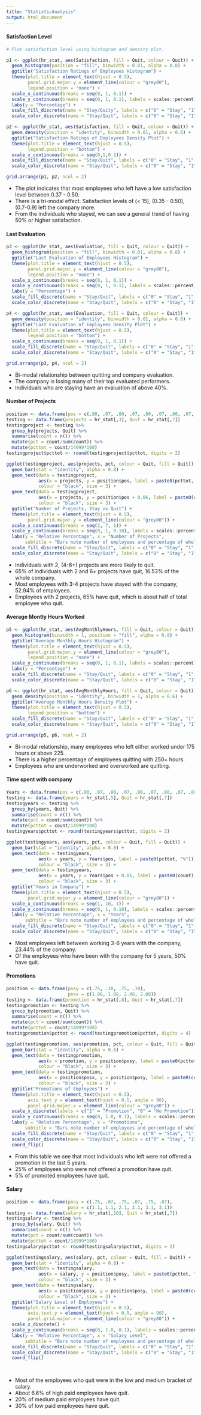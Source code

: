 ---
title: "StatisticAnalysis"
output: html_document
---

#### Satisfaction Level

```{r fig.width=10, warning=FALSE}
# Plot satisfaction level using histogram and density plot. 

p1 <- ggplot(hr_stat, aes(Satisfaction, fill = Quit, colour = Quit)) + 
  geom_histogram(position = "fill", binwidth = 0.01, alpha = 0.8) +
  ggtitle("Satisfaction Ratings of Employees Histogram") +
  theme(plot.title = element_text(hjust = 0.5),
        panel.grid.major.y = element_line(colour = "grey80"),
        legend.position = "none") +
  scale_x_continuous(breaks = seq(0, 1, 0.1)) +
  scale_y_continuous(breaks = seq(0, 1, 0.1), labels = scales::percent) +
  labs(y = "Percentage") +
  scale_fill_discrete(name = "Stay/Quity", labels = c("0" = "Stay", "1" = "Quit")) +
  scale_color_discrete(name = "Stay/Quit", labels = c("0" = "Stay", "1" = "Quit"))

p2 <- ggplot(hr_stat, aes(Satisfaction, fill = Quit, colour = Quit)) + 
  geom_density(position = "identity", binwidth = 0.01, alpha = 0.6) +
  ggtitle("Satisfaction Ratings of Employees Density Plot") + 
  theme(plot.title = element_text(hjust = 0.5),
        legend.position = "bottom") +
  scale_x_continuous(breaks = seq(0,1,0.1)) +
  scale_fill_discrete(name = "Stay/Quit", labels = c("0" = "Stay", "1" = "Quit")) +
  scale_color_discrete(name = "Stay/Quit", labels = c("0" = "Stay", "1" = "Quit"))

grid.arrange(p1, p2, ncol = 2)

```


* The plot indicates that most employees who left have a low satisfaction level between 0.37 - 0.50. 
* There is a tri-modal effect. Satisfaction levels of (< 15), (0.35 - 0.50), (0.7-0.9) left the company more.
* From the individuals who stayed, we can see a general trend of having 50% or higher satisfaction. 

#### Last Evaluation 

```{r fig.width=10, warning=FALSE}


p3 <- ggplot(hr_stat, aes(Evaluation, fill = Quit, colour = Quit)) +
  geom_histogram(position = "fill", binwidth = 0.01, alpha = 0.8) +
  ggtitle("Last Evaluation of Employees Histogram") + 
  theme(plot.title = element_text(hjust = 0.5),
        panel.grid.major.y = element_line(colour = "grey80"), 
        legend.position = "none") +
  scale_x_continuous(breaks = seq(0, 1, 0.1)) +
  scale_y_continuous(breaks = seq(0, 1, 0.1), labels = scales::percent) +
  labs(y = "Percentage") +
  scale_fill_discrete(name = "Stay/Quit", labels = c("0" = "Stay", "1" = "Quit")) +
  scale_color_discrete(name = "Stay/Quit", labels = c("0" = "Stay", "1" = "Quit"))

p4 <- ggplot(hr_stat, aes(Evaluation, fill = Quit, colour = Quit)) + 
  geom_density(position = "identity", binwidth = 0.01, alpha = 0.6) + 
  ggtitle("Last Evaluation of Employees Density Plot") + 
  theme(plot.title = element_text(hjust = 0.5),
        legend.position = "bottom") +
  scale_x_continuous(breaks = seq(0, 1, 0.1)) +
  scale_fill_discrete(name = "Stay/Quit", labels = c("0" = "Stay", "1" = "Quit")) +
  scale_color_discrete(name = "Stay/Quit", labels = c("0" = "Stay", "1" = "Quit"))

grid.arrange(p3, p4, ncol = 2)
```

* Bi-modal relationship between quitting and company evaluation. 
* The company is losing many of their top evaluated performers. 
* Individuals who are staying have an evaluation of above 40%.

#### Number of Projects 
```{r}

position <- data.frame(pos = c(.80, .07, .80, .07, .80, .07, .80, .07, .80, .07, .07))
testing <- data.frame(projects = hr_stat[,3], Quit = hr_stat[,7])
testingproject <- testing %>%
  group_by(projects, Quit) %>%
  summarise(count = n()) %>%
  mutate(pct = count/sum(count)) %>% 
  mutate(pcttot = count/14999*100) 
testingproject$pcttot <- round(testingproject$pcttot, digits = 2)

ggplot(testingproject, aes(projects, pct, colour = Quit, fill = Quit)) +
  geom_bar(stat = "identity", alpha = 0.8) +
  geom_text(data = testingproject, 
            aes(x = projects, y = position$pos, label = paste0(pcttot, "%")),
            colour = "black", size = 3) +
  geom_text(data = testingproject, 
            aes(x = projects, y = position$pos + 0.06, label = paste0(count)),
            colour = "black", size = 3) +
  ggtitle("Number of Projects, Stay vs Quit") + 
  theme(plot.title = element_text(hjust = 0.5),
        panel.grid.major.y = element_line(colour = "grey80")) +
  scale_x_continuous(breaks = seq(2, 7, 1)) +
  scale_y_continuous(breaks = seq(0, 1, 0.10), labels = scales::percent) +
  labs(y = "Relative Percentage", x = "Number of Projects",
       subtitle = "Bars note number of employees and percentage of whole company.") + 
  scale_fill_discrete(name = "Stay/Quit", labels = c("0" = "Stay", "1" = "Quit")) +
  scale_color_discrete(name = "Stay/Quit", labels = c("0" = "Stay", "1" = "Quit")) 

```

* Individuals with 2, (4-6+) projects are more likely to quit.
* 65% of individuals with 2 and 6+ projects have quit, 16.53% of the whole company. 
* Most employees with 3-4 projects have stayed with the company, 52.94% of employees. 
* Employees with 2 projects, 65% have quit, which is about half of total employee who quit. 

#### Average Montly Hours Worked

```{r fig.width=10, warning=FALSE}
p5 <- ggplot(hr_stat, aes(AvgMonthlyHours, fill = Quit, colour = Quit)) + 
  geom_histogram(binwidth = 1, position = "fill", alpha = 0.8) + 
  ggtitle("Average Monthly Hours Histogram") + 
  theme(plot.title = element_text(hjust = 0.5),
        panel.grid.major.y = element_line(colour = "grey80"),
        legend.position = "none") +
  scale_y_continuous(breaks = seq(0, 1, 0.1), labels = scales::percent) +
  labs(y = "Percentage") +
  scale_fill_discrete(name = "Stay/Quit", labels = c("0" = "Stay", "1" = "Quit")) +
  scale_color_discrete(name = "Stay/Quit", labels = c("0" = "Stay", "1" = "Quit"))

p6 <- ggplot(hr_stat, aes(AvgMonthlyHours, fill = Quit, colour = Quit)) +
  geom_density(position = "identity", binwidth = 1, alpha = 0.6) +
  ggtitle("Average Monthly Hours Density Plot") +
  theme(plot.title = element_text(hjust = 0.5),
        legend.position = "bottom") +
  scale_fill_discrete(name = "Stay/Quit", labels = c("0" = "Stay", "1" = "Quit")) +
  scale_color_discrete(name = "Stay/Quit", labels = c("0" = "Stay", "1" = "Quit"))

grid.arrange(p5, p6, ncol = 2)
```

* Bi-modal relationship, many employees who left either worked under 175 hours or above 225. 
* There is a higher percentage of employees quitting with 250+ hours. 
* Employees who are underworked and overworked are quitting. 

#### Time spent with company

```{r}
Years <- data.frame(pos = c(.80, .07, .80, .07, .80, .07, .80, .07, .80, .07, .8, .8, .8))
testing <- data.frame(years = hr_stat[,5], Quit = hr_stat[,7])
testingyears <- testing %>%
  group_by(years, Quit) %>%
  summarise(count = n()) %>%
  mutate(pct = count/sum(count)) %>% 
  mutate(pcttot = count/14999*100) 
testingyears$pcttot <- round(testingyears$pcttot, digits = 2)

ggplot(testingyears, aes(years, pct, colour = Quit, fill = Quit)) +
  geom_bar(stat = "identity", alpha = 0.8) +
  geom_text(data = testingyears, 
            aes(x = years, y = Years$pos, label = paste0(pcttot, "%")),
            colour = "black", size = 3) +
  geom_text(data = testingyears, 
            aes(x = years, y = Years$pos + 0.06, label = paste0(count)),
            colour = "black", size = 3) +
  ggtitle("Years in Company") + 
  theme(plot.title = element_text(hjust = 0.5),
        panel.grid.major.y = element_line(colour = "grey80")) +
  scale_x_continuous(breaks = seq(1, 10, 1)) +
  scale_y_continuous(breaks = seq(0, 1, 0.10), labels = scales::percent) +
  labs(y = "Relative Percentage", x = "Years",
       subtitle = "Bars note number of employees and percentage of whole company.") + 
  scale_fill_discrete(name = "Stay/Quit", labels = c("0" = "Stay", "1" = "Quit")) +
  scale_color_discrete(name = "Stay/Quit", labels = c("0" = "Stay", "1" = "Quit")) 

```

* Most employees left between working 3-6 years with the company, 23.44% of the company.
* Of the employees who have been with the company for 5 years, 50% have quit. 


#### Promotions


```{r}
position <- data.frame(posy = c(.75, .10, .75, .10),
                       posx = c(1.08, 1.08, 2.08, 2.08))
testing <- data.frame(promotion = hr_stat[,8], Quit = hr_stat[,7])
testingpromotion <- testing %>%
  group_by(promotion, Quit) %>%
  summarise(count = n()) %>%
  mutate(pct = count/sum(count)) %>% 
  mutate(pcttot = count/14999*100) 
testingpromotion$pcttot <- round(testingpromotion$pcttot, digits = 4)

ggplot(testingpromotion, aes(promotion, pct, colour = Quit, fill = Quit)) +
  geom_bar(stat = "identity", alpha = 0.8) +
  geom_text(data = testingpromotion, 
            aes(x = promotion, y = position$posy, label = paste0(pcttot, "%")),
            colour = "black", size = 3) +
  geom_text(data = testingpromotion, 
            aes(x = position$posx, y = position$posy, label = paste0(count)),
            colour = "black", size = 3) +
  ggtitle("Promotions of Employees") + 
  theme(plot.title = element_text(hjust = 0.5),
        axis.text.y = element_text(hjust = 0.5, angle = 90),
        panel.grid.major.x = element_line(colour = "grey80")) +
  scale_x_discrete(labels = c("1" = "Promotion", "0" = "No Promotion")) +
  scale_y_continuous(breaks = seq(0, 1.0, 0.1), labels = scales::percent) +
  labs(y = "Relative Percentage", x = "Promotions",
       subtitle = "Bars note number of employees and percentage of whole company.")+ 
  scale_fill_discrete(name = "Stay/Quit", labels = c("0" = "Stay", "1" = "Quit")) +
  scale_color_discrete(name = "Stay/Quit", labels = c("0" = "Stay", "1" = "Quit")) +
  coord_flip()

```

* From this table we see that most individuals who left were not offered a promotion in the last 5 years. 
* 25% of employees who were not offered a promotion have quit. 
* 5% of promoted employees have quit. 

#### Salary

```{r}

position <- data.frame(posy = c(.75, .07, .75, .07, .75, .07),
                       posx = c(1.1, 1.1, 2.1, 2.1, 3.1, 3.1))
testing <- data.frame(salary = hr_stat[,10], Quit = hr_stat[,7])
testingsalary <- testing %>%
  group_by(salary, Quit) %>%
  summarise(count = n()) %>%
  mutate(pct = count/sum(count)) %>% 
  mutate(pcttot = count/14999*100) 
testingsalary$pcttot <- round(testingsalary$pcttot, digits = 2)

ggplot(testingsalary, aes(salary, pct, colour = Quit, fill = Quit)) +
  geom_bar(stat = "identity", alpha = 0.8) +
  geom_text(data = testingsalary, 
            aes(x = salary, y = position$posy, label = paste0(pcttot, "%")),
            colour = "black", size = 3) +
  geom_text(data = testingsalary, 
            aes(x = position$posx, y = position$posy, label = paste0(count)),
            colour = "black", size = 3) +
  ggtitle("Salary Level of Employees") + 
  theme(plot.title = element_text(hjust = 0.5),
        axis.text.y = element_text(hjust = 0.5, angle = 90),
        panel.grid.major.x = element_line(colour = "grey80")) +
  scale_x_discrete() +
  scale_y_continuous(breaks = seq(0, 1.0, 0.1), labels = scales::percent) +
  labs(y = "Relative Percentage", x = "Salary Level",
       subtitle = "Bars note number of employees and percentage of whole company.")+ 
  scale_fill_discrete(name = "Stay/Quit", labels = c("0" = "Stay", "1" = "Quit")) +
  scale_color_discrete(name = "Stay/Quit", labels = c("0" = "Stay", "1" = "Quit")) +
  coord_flip()

  
```

* Most of the employees who quit were in the low and medium bracket of salary. 
* About 6.6% of high paid employees have quit. 
* 20% of medium paid employees have quit.
* 30% of low paid employees have quit. 